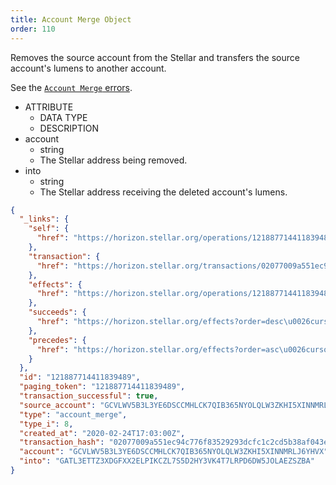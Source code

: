 ```yaml
---
title: Account Merge Object
order: 110
---
```



Removes the source account from the Stellar and transfers the source account's lumens to another account.

See the [`Account Merge` errors](../../../errors/result-codes/operation-specific/account-merge.mdx).

<AttributeTable>


- ATTRIBUTE
  - DATA TYPE
  - DESCRIPTION
- account
  - string
  - The Stellar address being removed.
- into
  - string
  - The Stellar address receiving the deleted account's lumens.

</AttributeTable>


<ExampleResponse>


```json
{
  "_links": {
    "self": {
      "href": "https://horizon.stellar.org/operations/121887714411839489"
    },
    "transaction": {
      "href": "https://horizon.stellar.org/transactions/02077009a551ec94c776f83529293dcfc1c2cd5b38af043ef7f3699bf5a71f0a"
    },
    "effects": {
      "href": "https://horizon.stellar.org/operations/121887714411839489/effects"
    },
    "succeeds": {
      "href": "https://horizon.stellar.org/effects?order=desc\u0026cursor=121887714411839489"
    },
    "precedes": {
      "href": "https://horizon.stellar.org/effects?order=asc\u0026cursor=121887714411839489"
    }
  },
  "id": "121887714411839489",
  "paging_token": "121887714411839489",
  "transaction_successful": true,
  "source_account": "GCVLWV5B3L3YE6DSCCMHLCK7QIB365NYOLQLW3ZKHI5XINNMRLJ6YHVX",
  "type": "account_merge",
  "type_i": 8,
  "created_at": "2020-02-24T17:03:00Z",
  "transaction_hash": "02077009a551ec94c776f83529293dcfc1c2cd5b38af043ef7f3699bf5a71f0a",
  "account": "GCVLWV5B3L3YE6DSCCMHLCK7QIB365NYOLQLW3ZKHI5XINNMRLJ6YHVX",
  "into": "GATL3ETTZ3XDGFXX2ELPIKCZL7S5D2HY3VK4T7LRPD6DW5JOLAEZSZBA"
}
```

</ExampleResponse>

